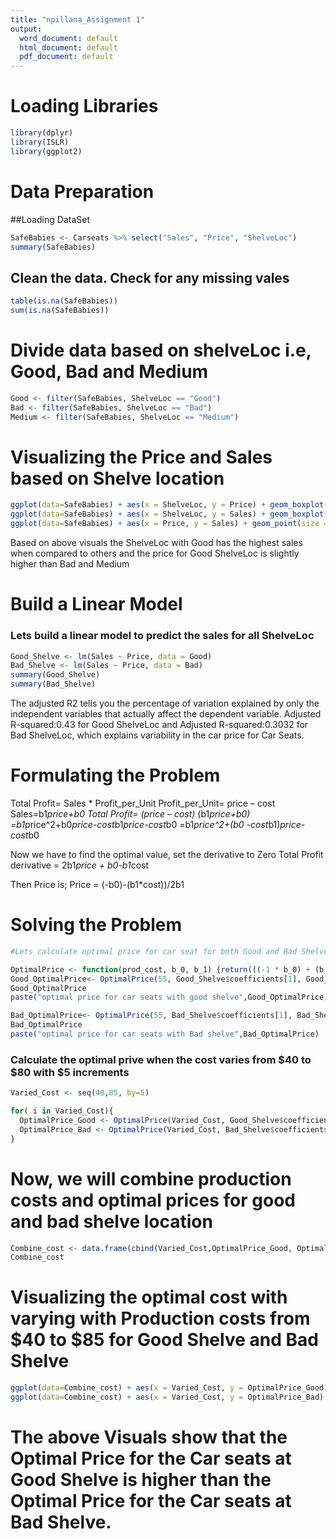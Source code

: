 ---
title: "npillana_Assignment 1"
output:
  word_document: default
  html_document: default
  pdf_document: default
---

# Loading Libraries

```{r}

library(dplyr)
library(ISLR)
library(ggplot2)

```

# Data Preparation
##Loading DataSet

```{r}
SafeBabies <- Carseats %>% select("Sales", "Price", "ShelveLoc") 
summary(SafeBabies)

```

## Clean the data. Check for any missing vales 


```{r}

table(is.na(SafeBabies))
sum(is.na(SafeBabies))

```



# Divide data based on shelveLoc i.e, Good, Bad and Medium

```{r}

Good <- filter(SafeBabies, ShelveLoc == "Good")
Bad <- filter(SafeBabies, ShelveLoc == "Bad")
Medium <- filter(SafeBabies, ShelveLoc == "Medium")

```

# Visualizing the Price and Sales based on Shelve location

```{r}

ggplot(data=SafeBabies) + aes(x = ShelveLoc, y = Price) + geom_boxplot(fill = "blue") + labs(x = "ShelveLoc", title = "Price based on ShelveLoc") + theme_minimal()
ggplot(data=SafeBabies) + aes(x = ShelveLoc, y = Sales) + geom_boxplot(fill = "blue") + labs(x = "ShelveLoc", title = "Sales based on ShelveLoc") + theme_minimal()
ggplot(data=SafeBabies) + aes(x = Price, y = Sales) + geom_point(size = 1L, colour = "blue") + labs(title = "Sales based on Price") + theme_minimal()

```

Based on above visuals the ShelveLoc with Good has the highest sales when compared to others and the price for Good ShelveLoc is slightly higher than Bad and Medium

# Build a Linear Model

### Lets build a linear model to predict the sales for all ShelveLoc 

```{r}

Good_Shelve <- lm(Sales ~ Price, data = Good)
Bad_Shelve <- lm(Sales ~ Price, data = Bad)
summary(Good_Shelve)
summary(Bad_Shelve)

```
The adjusted R2 tells you the percentage of variation explained by only the independent variables that actually affect the dependent variable.
Adjusted R-squared:0.43 for Good ShelveLoc and Adjusted R-squared:0.3032 for Bad ShelveLoc, which explains variability in the car price for Car Seats.

# Formulating the Problem
Total Profit= Sales * Profit_per_Unit 
Profit_per_Unit= price – cost
Sales=b1*price+b0
Total Profit= (price – cost) *(b1*price+b0)  =b1*price^2+b0*price-cost*b1*price-cost*b0
                                             =b1*price^2+(b0 -cost*b1)*price-cost*b0

Now we have to find the optimal value, set the derivative to Zero
Total Profit derivative = 2b1*price + b0-b1*cost

Then Price is;
Price = (-b0)-(b1*cost))/2b1

# Solving the Problem

```{r}

#Lets calculate optimal price for car seat for both Good and Bad Shelve at cost $55

OptimalPrice <- function(prod_cost, b_0, b_1) {return(((-1 * b_0) + (b_1 * prod_cost)) /(2 * b_1))}
Good_OptimalPrice<- OptimalPrice(55, Good_Shelve$coefficients[1], Good_Shelve$coefficients[2])
Good_OptimalPrice
paste("optimal price for car seats with good shelve",Good_OptimalPrice)

Bad_OptimalPrice<- OptimalPrice(55, Bad_Shelve$coefficients[1], Bad_Shelve$coefficients[2])
Bad_OptimalPrice
paste("optimal price for car seats with Bad shelve",Bad_OptimalPrice)

```

### Calculate the optimal prive when the cost varies from $40 to $80 with $5 increments

```{r}

Varied_Cost <- seq(40,85, by=5)

for( i in Varied_Cost){
  OptimalPrice_Good <- OptimalPrice(Varied_Cost, Good_Shelve$coefficients[1],Good_Shelve$coefficients[2])
  OptimalPrice_Bad <- OptimalPrice(Varied_Cost, Bad_Shelve$coefficients[1],Bad_Shelve$coefficients[2])
}


```

# Now, we will combine production costs and optimal prices for good and bad shelve location

```{r}

Combine_cost <- data.frame(cbind(Varied_Cost,OptimalPrice_Good, OptimalPrice_Bad))
Combine_cost

```

# Visualizing the optimal cost with varying with Production costs from $40 to $85 for Good Shelve and Bad Shelve 

```{r}

ggplot(data=Combine_cost) + aes(x = Varied_Cost, y = OptimalPrice_Good) + geom_boxplot(fill = "blue") + labs(x = "Varied_Cost", title = "Optimal Price for Good shelve") + theme_minimal()
ggplot(data=Combine_cost) + aes(x = Varied_Cost, y = OptimalPrice_Bad) + geom_boxplot(fill = "blue") + labs(x = "Varied_Cost", title = "Optimal Price for Bad shelve") + theme_minimal()


```

# The above Visuals show that the Optimal Price for the Car seats at Good Shelve is higher than the Optimal Price for the Car seats at Bad Shelve.


